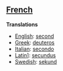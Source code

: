 ==[[French]]==

'''Translations'''

*[[English]]: [[second]]
*[[Greek]]: [[deuteros]]
*[[Italian]]: [[secondo]]
*[[Latin]]]: [[secundus]]
*[[Swedish]]: [[sekund]]